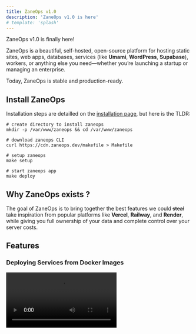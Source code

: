 ```yaml
---
title: ZaneOps v1.0
description: 'ZaneOps v1.0 is here'
# template: 'splash'
---
```


ZaneOps v1.0 is finally here!

ZaneOps is a beautiful, self-hosted, open-source platform for hosting static sites, web apps, databases, services (like **Umami**, **WordPress**, **Supabase**), workers, or anything else you need—whether you’re launching a startup or managing an enterprise.

Today, ZaneOps is stable and production-ready.

## Install ZaneOps

Installation steps are detailled on the [installation page](/installation), but here is the TLDR:

```shell
# create directory to install zaneops
mkdir -p /var/www/zaneops && cd /var/www/zaneops

# download zaneops CLI
curl https://cdn.zaneops.dev/makefile > Makefile

# setup zaneops 
make setup 

# start zaneops app 
make deploy 
```

## Why ZaneOps exists ?

The goal of ZaneOps is to bring together the best features we could ~~steal~~ take inspiration from popular platforms like 
**Vercel**, **Railway**, and **Render**, while giving you full ownership of your data and complete control over your server costs.

## Features  

### Deploying Services from Docker Images  

<video src="/videos/deploy-using-docker.mp4" alt="Deploy using Docker" controls />  

### Environment Variables Management  

Supports adding single variables:  

<video src="/videos/add-env-variables.mp4" alt="Add environment variables" controls />  

And importing variables from `.env` files:  

<video src="/videos/add-from-dotenv.mp4" alt="Import from .env files" controls />  

### Advanced URL Management  

Supports wildcard domains:  

<video src="/videos/wildcard-support.mp4" alt="Wildcard domain support" controls />  

Generates default URLs for services:  

<video src="/videos/generate-url.mp4" alt="Generate default URLs" controls />  

Allows multiple services to share the same domain:  

![Multiple services sharing the same domain](/images/same-domain-services.png)  

### Persistent Logs  

Application logs are persisted per deployment:  

<video src="/videos/application-logs.mp4" alt="Application logs per deployment" controls />  

HTTP logs are persisted per deployment and per service:  

<video src="/videos/http-logs.mp4" alt="HTTP logs per service" controls />  

### Monitoring  

Provides metrics per service and deployment:  

<video src="/videos/metrics.mp4" alt="Service and deployment metrics" controls />  

### Git-Like Configuration Changes  

Allows you to review changes before deploying:  

<video src="/videos/changes-modal.mp4" alt="Review changes before deployment" controls />  

### Resource Limits  

<video src="/videos/resource-limits.mp4" alt="Set resource limits" controls />  

### Magic File Mounts  

Override the content of any file within your services or add new files required for configuration:  

<video src="/videos/config-files.mp4" alt="Magic file mounts for configuration" controls />  

### Deployment Webhook URLs  

Easily set up a [CI/CD workflow](/deploying-with-github-actions):  

<video src="/videos/deploy-webhook-url.mp4" alt="Deployment webhook URL" controls />  

## OK, I Like What I See 😍  

If you'd like to start using ZaneOps today, follow the [installation steps](/installation).  

You can also check out our tutorial on [deploying an application with a database](/tutorials/react-router) on ZaneOps.

## What's Next?  

V1.0 is just the beginning! We have exciting features planned, including:

- **Git-based deployments** with GitHub integration and pull request preview environments
- **Multi-server support** with multiple replicas per service
- **Automated backups** for databases and other services

We’re just getting started, and we’d love for you to join us on this journey.

If you’ve made it this far, we have a small favor to ask:
Please, [give us a star on GitHub!](https://github.com/zane-ops/zane-ops) ⭐
It's one of the easiest ways to support the project. You can also help by resharing this post and spreading the word about ZaneOps.

**Thank you!** 🫶

